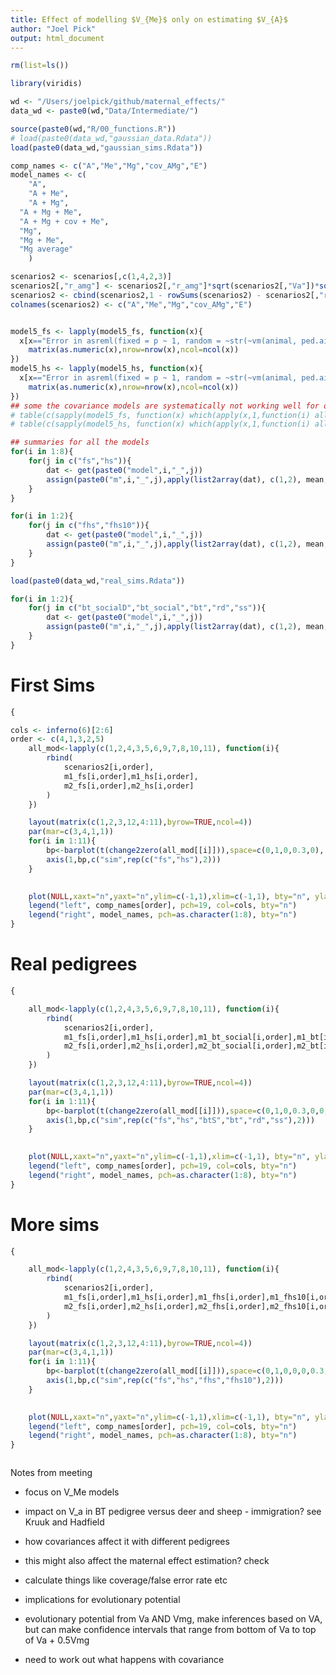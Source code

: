 ```yaml
---
title: Effect of modelling $V_{Me}$ only on estimating $V_{A}$
author: "Joel Pick"
output: html_document
---
```




```r
rm(list=ls())

library(viridis)

wd <- "/Users/joelpick/github/maternal_effects/"
data_wd <- paste0(wd,"Data/Intermediate/")

source(paste0(wd,"R/00_functions.R"))
# load(paste0(data_wd,"gaussian_data.Rdata"))
load(paste0(data_wd,"gaussian_sims.Rdata"))

comp_names <- c("A","Me","Mg","cov_AMg","E")
model_names <- c(
	"A",
	"A + Me",
	"A + Mg",
  "A + Mg + Me",
  "A + Mg + cov + Me",
  "Mg",
  "Mg + Me",
  "Mg average"
	)

scenarios2 <- scenarios[,c(1,4,2,3)]
scenarios2[,"r_amg"] <- scenarios2[,"r_amg"]*sqrt(scenarios2[,"Va"])*sqrt(scenarios2[,"Vmg"])
scenarios2 <- cbind(scenarios2,1 - rowSums(scenarios2) - scenarios2[,"r_amg"])
colnames(scenarios2) <- c("A","Me","Mg","cov_AMg","E")


model5_fs <- lapply(model5_fs, function(x){
  x[x=="Error in asreml(fixed = p ~ 1, random = ~str(~vm(animal, ped.ainv) + vm(mother,  : \n  Variance structure is not positive definite\n"]<-NA
	matrix(as.numeric(x),nrow=nrow(x),ncol=ncol(x))
})
model5_hs <- lapply(model5_hs, function(x){
  x[x=="Error in asreml(fixed = p ~ 1, random = ~str(~vm(animal, ped.ainv) + vm(mother,  : \n  Variance structure is not positive definite\n"]<-NA
	matrix(as.numeric(x),nrow=nrow(x),ncol=ncol(x))
})
## some the covariance models are systematically not working well for only some scenarios ?!
# table(c(sapply(model5_fs, function(x) which(apply(x,1,function(i) all(is.na(i))))),recursive=TRUE))
# table(c(sapply(model5_hs, function(x) which(apply(x,1,function(i) all(is.na(i))))),recursive=TRUE))

## summaries for all the models
for(i in 1:8){
	for(j in c("fs","hs")){
		dat <- get(paste0("model",i,"_",j))
		assign(paste0("m",i,"_",j),apply(list2array(dat), c(1,2), mean, na.rm=TRUE))
	}
}

for(i in 1:2){
	for(j in c("fhs","fhs10")){
		dat <- get(paste0("model",i,"_",j))
		assign(paste0("m",i,"_",j),apply(list2array(dat), c(1,2), mean, na.rm=TRUE))
	}
}

load(paste0(data_wd,"real_sims.Rdata"))

for(i in 1:2){
	for(j in c("bt_socialD","bt_social","bt","rd","ss")){
		dat <- get(paste0("model",i,"_",j))
		assign(paste0("m",i,"_",j),apply(list2array(dat), c(1,2), mean, na.rm=TRUE))
	}
}

```


# First Sims

```r

{

cols <- inferno(6)[2:6]
order <- c(4,1,3,2,5)
	all_mod<-lapply(c(1,2,4,3,5,6,9,7,8,10,11), function(i){
		rbind(
			scenarios2[i,order],
			m1_fs[i,order],m1_hs[i,order],
			m2_fs[i,order],m2_hs[i,order]
		)	
	})

	layout(matrix(c(1,2,3,12,4:11),byrow=TRUE,ncol=4))
	par(mar=c(3,4,1,1))
	for(i in 1:11){
		bp<-barplot(t(change2zero(all_mod[[i]])),space=c(0,1,0,0.3,0), col=cols, ylim=c(-0.1,1.2))
		axis(1,bp,c("sim",rep(c("fs","hs"),2)))
	}
	

	plot(NULL,xaxt="n",yaxt="n",ylim=c(-1,1),xlim=c(-1,1), bty="n", ylab="", xlab="")
	legend("left", comp_names[order], pch=19, col=cols, bty="n")
	legend("right", model_names, pch=as.character(1:8), bty="n")
}


```



# Real pedigrees

```r

{

	all_mod<-lapply(c(1,2,4,3,5,6,9,7,8,10,11), function(i){
		rbind(
			scenarios2[i,order],
			m1_fs[i,order],m1_hs[i,order],m1_bt_social[i,order],m1_bt[i,order],m1_rd[i,order],m1_ss[i,order],
			m2_fs[i,order],m2_hs[i,order],m2_bt_social[i,order],m2_bt[i,order],m2_rd[i,order],m2_ss[i,order]
		)	
	})

	layout(matrix(c(1,2,3,12,4:11),byrow=TRUE,ncol=4))
	par(mar=c(3,4,1,1))
	for(i in 1:11){
		bp<-barplot(t(change2zero(all_mod[[i]])),space=c(0,1,0,0.3,0,0,0,0.5,0,0.3,0,0,0), col=cols, ylim=c(-0.1,1.2))
		axis(1,bp,c("sim",rep(c("fs","hs","btS","bt","rd","ss"),2)))
	}
	

	plot(NULL,xaxt="n",yaxt="n",ylim=c(-1,1),xlim=c(-1,1), bty="n", ylab="", xlab="")
	legend("left", comp_names[order], pch=19, col=cols, bty="n")
	legend("right", model_names, pch=as.character(1:8), bty="n")
}


```


# More sims
```r


{

	all_mod<-lapply(c(1,2,4,3,5,6,9,7,8,10,11), function(i){
		rbind(
			scenarios2[i,order],
			m1_fs[i,order],m1_hs[i,order],m1_fhs[i,order],m1_fhs10[i,order],
			m2_fs[i,order],m2_hs[i,order],m2_fhs[i,order],m2_fhs10[i,order]
		)	
	})

	layout(matrix(c(1,2,3,12,4:11),byrow=TRUE,ncol=4))
	par(mar=c(3,4,1,1))
	for(i in 1:11){
		bp<-barplot(t(change2zero(all_mod[[i]])),space=c(0,1,0,0,0,0.3,0,0,0), col=cols, ylim=c(-0.1,1.2))
		axis(1,bp,c("sim",rep(c("fs","hs","fhs","fhs10"),2)))
	}
	

	plot(NULL,xaxt="n",yaxt="n",ylim=c(-1,1),xlim=c(-1,1), bty="n", ylab="", xlab="")
	legend("left", comp_names[order], pch=19, col=cols, bty="n")
	legend("right", model_names, pch=as.character(1:8), bty="n")
}



```


Notes from meeting

- focus on V_Me models 
- impact on V_a in BT pedigree versus deer and sheep - immigration? see Kruuk and Hadfield
- how covariances affect it with different pedigrees
- this might also affect the maternal effect estimation? check

- calculate things like coverage/false error rate etc

- implications for evolutionary potential

- evolutionary potential from Va AND Vmg, make inferences based on VA, but can make confidence intervals that range from bottom of Va to top of Va + 0.5Vmg 
 - need to work out what happens with covariance


